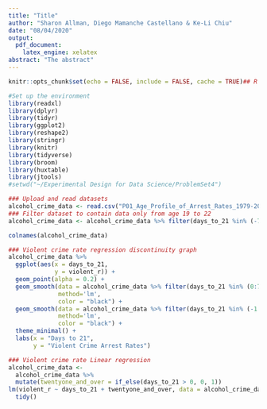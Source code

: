 ```yaml
---
title: "Title"
author: "Sharon Allman, Diego Mamanche Castellano & Ke-Li Chiu"
date: "08/04/2020"
output:
  pdf_document:
    latex_engine: xelatex
abstract: "The abstract"
---
```


```r
knitr::opts_chunk$set(echo = FALSE, include = FALSE, cache = TRUE)## R Markdown
```

```r
#Set up the environment
library(readxl)
library(dplyr)
library(tidyr)
library(ggplot2)
library(reshape2)
library(stringr)
library(knitr)
library(tidyverse)
library(broom)
library(huxtable)
library(jtools)
#setwd("~/Experimental Design for Data Science/ProblemSet4")
```

```r
### Upload and read datasets
alcohol_crime_data <- read.csv("P01_Age_Profile_of_Arrest_Rates_1979-2006.csv")
### Filter dataset to contain data only from age 19 to 22 
alcohol_crime_data <- alcohol_crime_data %>% filter(days_to_21 %in% (-730:730))
```

```r
colnames(alcohol_crime_data)
```
```r
### Violent crime rate regression discontinuity graph
alcohol_crime_data %>% 
  ggplot(aes(x = days_to_21,
             y = violent_r)) +
  geom_point(alpha = 0.2) +
  geom_smooth(data = alcohol_crime_data %>% filter(days_to_21 %in% (0:730)), 
              method='lm',
              color = "black") +
  geom_smooth(data = alcohol_crime_data %>% filter(days_to_21 %in% (-1:-730) ), 
              method='lm',
              color = "black") +
  theme_minimal() +
  labs(x = "Days to 21",
       y = "Violent Crime Arrest Rates")
```

```r
### Violent crime rate Linear regression
alcohol_crime_data <- 
  alcohol_crime_data %>% 
  mutate(twentyone_and_over = if_else(days_to_21 > 0, 0, 1)) 
lm(violent_r ~ days_to_21 + twentyone_and_over, data = alcohol_crime_data) %>% 
  tidy()
```
